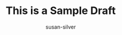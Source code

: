 ---
layout: /src/layouts/Post.astro
title: This is a Sample Draft
pubDate: 2024/06/06
categories: interviews
tags:
  - math-communications
description: I just want to see if draft posts work
updatedDate: June 6th, 2024
heroImage:
  alt: The math symbol sigma in colors of blue on white background
  src: /src/assets/header-image-beauty-of-mathematics-sigma.jpg
author: susan-silver
draft: true
relatedOne:
  title: ""
  src: ""
relatedTwo:
  title: ""
  src: ""
relatedThree:
  title: ""
  src: ""
---